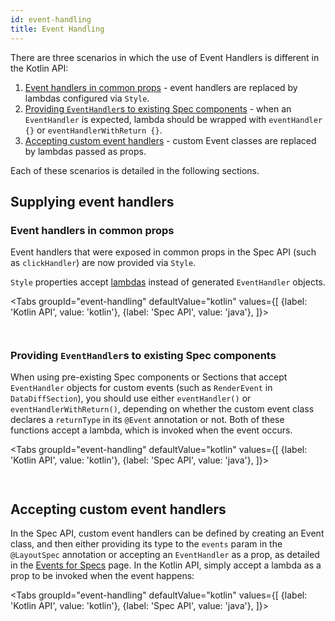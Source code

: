 ```yaml
---
id: event-handling
title: Event Handling
---
```



There are three scenarios in which the use of Event Handlers is different in the Kotlin API:

1. [Event handlers in common props](#event-handlers-in-common-props) - event handlers are replaced by lambdas configured via `Style`.
2. [Providing `EventHandler`s to existing Spec components](#providing-eventhandlers-to-existing-specs-components) - when an `EventHandler` is expected, lambda should be wrapped with `eventHandler {}` or `eventHandlerWithReturn {}`.
3. [Accepting custom event handlers](#accepting-custom-event-handlers) - custom Event classes are replaced by lambdas passed as props.

Each of these scenarios is detailed in the following sections.

## Supplying event handlers

### Event handlers in common props

Event handlers that were exposed in common props in the Spec API (such as `clickHandler`) are now provided via `Style`.

`Style` properties accept [lambdas](https://kotlinlang.org/docs/lambdas.html) instead of generated `EventHandler` objects.

<Tabs
  groupId="event-handling"
  defaultValue="kotlin"
  values={[
    {label: 'Kotlin API', value: 'kotlin'},
    {label: 'Spec API', value: 'java'},
  ]}>
  <TabItem value="kotlin">

```kotlin file=sample/src/main/java/com/facebook/samples/litho/kotlin/documentation/EventComponent.kt start=start_example end=end_example
```

  </TabItem>
  <TabItem value="java">

```java file=sample/src/main/java/com/facebook/samples/litho/java/events/EventComponentSpec.java start=start_example end=end_example
```

  </TabItem>

</Tabs>

### Providing `EventHandler`s to existing Spec components

When using pre-existing Spec components or Sections that accept `EventHandler` objects for custom events (such as `RenderEvent` in `DataDiffSection`), you should use either `eventHandler()` or `eventHandlerWithReturn()`, depending on whether the custom event class declares a `returnType` in its `@Event` annotation or not. Both of these functions accept a lambda, which is invoked when the event occurs.

<Tabs
  groupId="event-handling"
  defaultValue="kotlin"
  values={[
    {label: 'Kotlin API', value: 'kotlin'},
    {label: 'Spec API', value: 'java'},
  ]}>
  <TabItem value="kotlin">

```kotlin file=sample/src/main/java/com/facebook/samples/litho/kotlin/documentation/SectionComponent.kt start=start_example end=end_example
```

  </TabItem>
  <TabItem value="java">

```java file=sample/src/main/java/com/facebook/samples/litho/java/events/SectionComponentSpec.java start=start_example end=end_example
```

  </TabItem>

</Tabs>

## Accepting custom event handlers

In the Spec API, custom event handlers can be defined by creating an Event class, and then either providing its type to the `events` param in the `@LayoutSpec` annotation or accepting an `EventHandler` as a prop, as detailed in the [Events for Specs](/codegen/events-for-specs.md) page. In the Kotlin API, simply accept a lambda as a prop to be invoked when the event happens:

<Tabs
  groupId="event-handling"
  defaultValue="kotlin"
  values={[
    {label: 'Kotlin API', value: 'kotlin'},
    {label: 'Spec API', value: 'java'},
  ]}>
  <TabItem value="kotlin">

```kotlin file=sample/src/main/java/com/facebook/samples/litho/kotlin/documentation/ClickEventComponent.kt start=start_example end=end_example
```

  </TabItem>
  <TabItem value="java">

```java file=sample/src/main/java/com/facebook/samples/litho/java/events/ClickEventComponentSpec.java start=start_example end=end_example
```

  </TabItem>

</Tabs>
